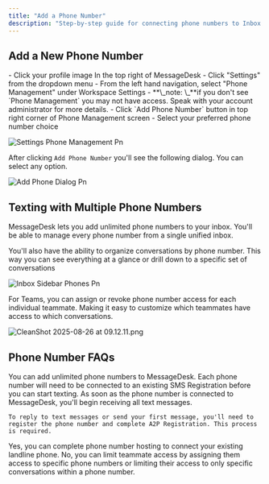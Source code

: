 ```yaml
---
title: "Add a Phone Number"
description: "Step-by-step guide for connecting phone numbers to Inbox by MessageDesk."
---
```


## Add a New Phone Number

<Steps>
  <Step title="Navigate to Settings" iconType="regular" stepNumber={1} titleSize="h3">
    - Click your profile image In the top right of MessageDesk
    - Click "Settings" from the dropdown menu
  </Step>
  <Step title="Click Phone Management" stepNumber={2} titleSize="h3">
    - From the left hand navigation, select "Phone Management" under Workspace Settings
      - **\_note: \_**if you don't see `Phone Management` you may not have access. Speak with your account administrator for more details.
  </Step>
  <Step title="Click `Add Phone Number` " stepNumber={3} titleSize="h3">
    - Click `Add Phone Number` button in top right corner of Phone Management screen
    - Select your preferred phone number choice
  </Step>
</Steps>

![Settings Phone Management Pn](/images/settings-phone-management.png)

After clicking `Add Phone Number` you'll see the following dialog. You can select any option.

![Add Phone Dialog Pn](/images/add-phone-dialog.png)

## Texting with Multiple Phone Numbers

MessageDesk lets you add unlimited phone numbers to your inbox. You'll be able to manage every phone number from a single unified inbox.

You'll also have the ability to organize conversations by phone number. This way you can see everything at a glance or drill down to a specific set of conversations

![Inbox Sidebar Phones Pn](/images/inbox-sidebar-phones.png)

For Teams, you can assign or revoke phone number access for each individual teammate. Making it easy to customize which teammates have access to which conversations.

![CleanShot 2025-08-26 at 09.12.11.png](/images/CleanShot2025-08-26at09.12.11.png)

## Phone Number FAQs

<AccordionGroup>
  <Accordion title="How many phone numbers can I add?" icon="phone" iconType="solid">
    You can add unlimited phone numbers to MessageDesk. Each phone number will need to be connected to an existing SMS Registration before you can start texting.
  </Accordion>
  <Accordion title="Can I text right away?" icon="message" iconType="solid">
    As soon as the phone number is connected to MessageDesk, you'll begin receiving all text messages.

    To reply to text messages or send your first message, you'll need to register the phone number and complete A2P Registration. This process is required.
  </Accordion>
  <Accordion title="Can I connect my existing landline?" icon="question" iconType="solid">
    Yes, you can complete phone number hosting to connect your existing landline phone.
  </Accordion>
  <Accordion title="Does every Teammate see every conversation?" icon="question" iconType="regular">
    No, you can limit teammate access by assigning them access to specific phone numbers or limiting their access to only specific conversations within a phone number.
  </Accordion>
</AccordionGroup>